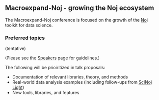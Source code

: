 ## Macroexpand-Noj - growing the Noj ecosystem

The Macroexpand-Noj conference is focused on the growth of the [Noj](https://scicloj.github.io/noj) toolkit for data science.

### Preferred topics
(tentative)

(Please see the [Speakers](./speakers.html) page for guidelines.)

The following will be prioiritized in talk proposals:

* Documentation of relevant libraries, theory, and methods
* Real-world data analysis examples (including follow-ups from [SciNoj Light](https://scicloj.github.io/scinoj-light-1/))
* New tools, libraries, and features

